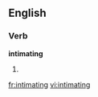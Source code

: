 
==English==

===Verb===
'''intimating'''

# {{present participle of|[[intimate]]}}

[[fr:intimating]]
[[vi:intimating]]